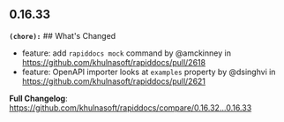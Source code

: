 ## 0.16.33
**`(chore):`** ## What's Changed
* feature: add `rapiddocs mock` command by @amckinney in https://github.com/khulnasoft/rapiddocs/pull/2618
* feature: OpenAPI importer looks at `examples` property by @dsinghvi in https://github.com/khulnasoft/rapiddocs/pull/2621


**Full Changelog**: https://github.com/khulnasoft/rapiddocs/compare/0.16.32...0.16.33

